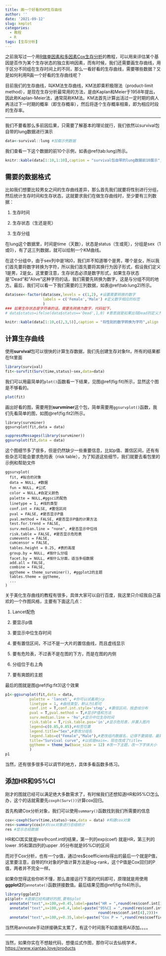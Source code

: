 ```yaml
---
title: 画一个好看的KM生存曲线
author: ''
date: '2021-09-12'
slug: kmplot
categories:
  - 教程
  - R
tags: [生存分析]
---
```


之前我写过一个用[R做单因素和多因素Cox生存分析](http://swcyo.rbind.io/course/cox-survival-analysis/)的教程，可以用来评估某个基因是否作为某个生存状态的独立影响因素，而有时候，我们还需要画生存曲线，用于区分不同组在生存时间上的不同，那么一看好看的生存曲线，需要哪些数据？又是如何利用R画一个好看的生存曲线呢？

目前我们的生存曲线，叫KM法生存曲线，KM法即乘积极限法（product-limit method），是现在生存分析最常用的方法，是由Kaplan和Meier于1958年提出，因此称Kaplan-Meier法，通常简称KM法。KM法首先计算出活过一定时期的病人再活过下一时期的概率（即生存概率），然后将逐个生存概率相乘，即为相应时段的生存率。

------------------------------------------------------------------------

我们不要看那么多前因后果，只需要了解基本的理论就行，我们依然以survival包自带的lung数据进行演示

```r
data<-survival::lung #加载示例数据
```

我们查看一下这个数据的前10个示例，如表\@ref(tab:lung)所示。

```r
knitr::kable(data[1:10,1:10],caption = "survival包自带的lung数据前10展示",align = "c")
```

## 需要的数据格式

比如我们想要比较男女之间的生存曲线差异，那么首先我们就要将性别进行分组，然后统计生存时间和生存状态，这就要求我们在做生存曲线时，至少要有三列数据：

1.  生存时间

2.  生存状态（生还是死）

3.  生存分组

在lung这个数据里，时间是time（天数），状态是status（生或死），分组是sex（1或0），有了这三列数据，就可以绘制一个KM曲线。

在这个分组中，由于sex列中是1和0，我们并不知道哪个是男，哪个是女，所以我们首先要将数字转换为字符，所以我们首先要将其换行为因子形式，假设我们定义1是男，2是女。这里要注意，生存状态必须是数字形式，如果生存状态是"Dead"和"Alive"这种字符的话，我们需要先转换为数字，这是与分组不同的地方。最后，我们可以看一下我们需要的三列数据，如表\@ref(tab:lung2)所示。

```r
data$sex<-factor(data$sex,levels = c(1,2), #设置需要转换的数字
                 labels = c('Female','Male') #定义数字相应的标签
                 )
### 如果生存状态是字符串的话，需要先转换为数字，代码如下，
# data$status=ifelse(data$status=='Dead',1,0) #意思就是如果出现Dead则定义为1，其余为0
```

```r
knitr::kable(data[1:10,c(2,3,5)],caption = "将性别的数字转换为字符",align = "c")
```

## 计算生存曲线

使用**survival**包可以很快的计算生存数据，我们先创建生存对象fit，所有的结果都在fit里面

```r
library(survival)
fit<-survfit(Surv(time,status)~sex,data=data)
```

我们可以用最简单的`plot()`函数看一下结果，见图\@ref(fig:fit)所示，显然这个图是不够看的。

```r
plot(fit)
```

画出好看的图，需要用到**survminer**这个包，简单需要用`ggsurvplot()`函数，我们先看简单的图，如图\@ref(fig:fit2)所示。

    library(survminer)
    ggsurvplot(fit,data = data)

```r
suppressMessages(library(survminer))
ggsurvplot(fit,data = data)
```

这个图细节多了很多，但是仍然缺少一些重要信息，比如p值、置信区间，还有有些杂志可能会要求危险表（risk table），为了知道这些细节，我们就要去看包里的示例和帮助文件

    ggsurvplot(
      fit, #拟合的对象
      data = NULL, #数据
      fun = NULL, #公式
      color = NULL,#自定义颜色
      palette = NULL,#ggsci的配色
      linetype = 1, #线的类型
      conf.int = FALSE, #置信区间
      pval = FALSE, #是否显示P值
      pval.method = FALSE, #是否显示P值的计算方法
      test.for.trend = FALSE,
      surv.median.line = "none", #是否显示中位线
      risk.table = FALSE, #是否显示危险表
      cumevents = FALSE,
      cumcensor = FALSE,
      tables.height = 0.25, #表的高度
      group.by = NULL, #按什么分组
      facet.by = NULL, #按什么分面，适当多组数据
      add.all = FALSE,
      combine = FALSE,
      ggtheme = theme_survminer(), #ggplot2的主题
      tables.theme = ggtheme,
      ...
    )

关于美化生存曲线的教程有很多，具体大家可以自行百度，我这里只介绍我自己喜欢的一个作图风格，主要有下面这几点：

1.  Lancet配色

2.  要显示p值

3.  要显示中位生存时间

4.  要有置信区间，不过不是一大片的置信曲线，而且虚线显示

5.  要有危险表，不过表不是在图的下方，而是在图的内侧

6.  分组位于右上角

7.  要有爽朗的主题

最后的图就是图\@ref(fig:fit3)这个效果

```r
p1<-ggsurvplot(fit,data = data,
           palette = 'lancet', #你可以试着用jcp
           linetype = 1, #曲线类型，默认为1即可
           conf.int = T,conf.int.style='step', #置信区间，按虚线分布
           pval = T,pval.method = T,#显示P值和方法
           surv.median.line = 'hv',#显示中位生存时间
           risk.table = T,risk.table.pos='in',#显示危险表，并置入图内
           legend=c(0.85,0.85),#标签位置
           legend.title="Sex",#更改分组名
           legend.labs=c("Female","Male"),#更改组内数据名，记得不要搞错，最好先看一下
           title="Survival curve", #以前是main=，现在改成了title=
           ggtheme = theme_bw(base_size = 12) #改一下主题，改一下字体大小
           )
p1
```

当然，还有很多很多可以调节的地方，具体多看函数多练习。

## 添加HR和95%CI

刚才的图就已经可以满足绝大多数需求了，有时候我们还想知道HR和95%CI怎么办，这个的话就需要先`coxph(Surv())`计算cox回归。

首先构建Cox分析对象，我们可以使用`summary()`函数找到我们所需要的信息

```r
cox<-coxph(Surv(time,status)~sex,data = data) #构建cox对象
res<-summary(cox)#对cox对象进行总结统计
res #显示总结数据
```

HR和CI其实就是res中conf.int的结果，第一列的exp(coef) 就是HR，第三列的lower .95和第四列的upper .95分布就是95%CI的区间

而对于Cox分析，也有一个p值，通过res\$coefficients得出的最后一个就是P值，这里要注意，自带的fit对象的P值计算方法是log-rank，这个P值是Cox回归的P值，两者并不完全一样。

如果你觉得这些你听不懂，那么直接运行下面的代码即可，原理就是用使用**ggplot2**的`annotate()`函数拼接数值。最后结果见图\@ref(fig:fit4)所示。

```r
library(ggplot2)
p1$plot+ #直接已经构建好的图,要有$plot
  annotate("text",x=100,y=0.45,label=paste("HR = ",round(res$conf.int[1],2)))+
  annotate("text",x=100,y=0.4,label=paste("95%CI = ",round(res$conf.int[3],2),"-",
                                          round(res$conf.int[4],2)))+
  annotate("text",x=100,y=0.35,label=paste("Cox P = ",round(res$coefficients[5],4)))
```

当然用annotate手动拼接确实太累了，有这个时间我不如直接用AI添加。。。。

------------------------------------------------------------------------

当然，如果你实在不想敲代码，想傻瓜式作图，那你可以去仙桃学术，<https://www.xiantao.love/products>
